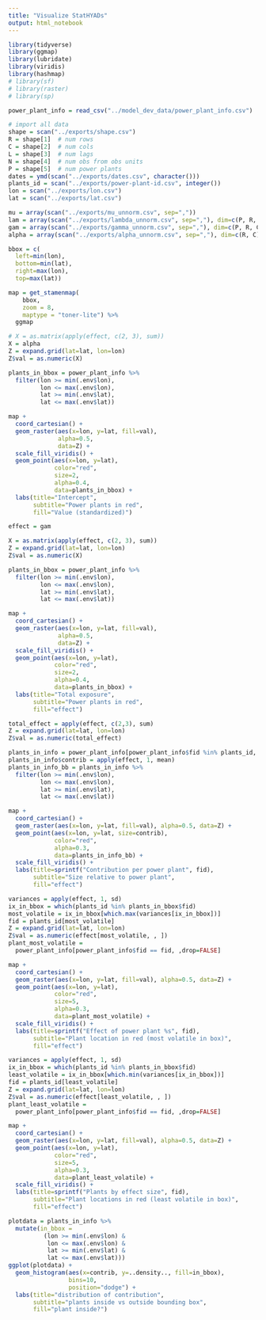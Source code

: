 ---
title: "Visualize StatHYADs"
output: html_notebook
---

```{r}
library(tidyverse)
library(ggmap)
library(lubridate)
library(viridis)
library(hashmap)
# library(sf)
# library(raster)
# library(sp)
```

```{r}
power_plant_info = read_csv("../model_dev_data/power_plant_info.csv")
```

```{r}
# import all data
shape = scan("../exports/shape.csv")
R = shape[1]  # num rows
C = shape[2]  # num cols
L = shape[3]  # num lags 
N = shape[4]  # num obs from obs units
P = shape[5]  # num power plants
dates = ymd(scan("../exports/dates.csv", character()))
plants_id = scan("../exports/power-plant-id.csv", integer())
lon = scan("../exports/lon.csv")
lat = scan("../exports/lat.csv")
```

```{r}
mu = array(scan("../exports/mu_unnorm.csv", sep=","))
lam = array(scan("../exports/lambda_unnorm.csv", sep=","), dim=c(P, R, C))
gam = array(scan("../exports/gamma_unnorm.csv", sep=","), dim=c(P, R, C))
alpha = array(scan("../exports/alpha_unnorm.csv", sep=","), dim=c(R, C))
```


```{r}
bbox = c(
  left=min(lon),
  bottom=min(lat),
  right=max(lon),
  top=max(lat))

map = get_stamenmap(
    bbox,
    zoom = 8,
    maptype = "toner-lite") %>%
  ggmap
```

```{r}

# X = as.matrix(apply(effect, c(2, 3), sum))
X = alpha
Z = expand.grid(lat=lat, lon=lon)
Z$val = as.numeric(X)

plants_in_bbox = power_plant_info %>% 
  filter(lon >= min(.env$lon),
         lon <= max(.env$lon),
         lat >= min(.env$lat),
         lat <= max(.env$lat))

map +
  coord_cartesian() +
  geom_raster(aes(x=lon, y=lat, fill=val), 
              alpha=0.5,
              data=Z) +
  scale_fill_viridis() +
  geom_point(aes(x=lon, y=lat),
             color="red",
             size=2,
             alpha=0.4,
             data=plants_in_bbox) +
  labs(title="Intercept",
       subtitle="Power plants in red",
       fill="Value (standardized)")
```


```{r}
effect = gam
```

```{r}
X = as.matrix(apply(effect, c(2, 3), sum))
Z = expand.grid(lat=lat, lon=lon)
Z$val = as.numeric(X)

plants_in_bbox = power_plant_info %>% 
  filter(lon >= min(.env$lon),
         lon <= max(.env$lon),
         lat >= min(.env$lat),
         lat <= max(.env$lat))

map +
  coord_cartesian() +
  geom_raster(aes(x=lon, y=lat, fill=val), 
              alpha=0.5,
              data=Z) +
  scale_fill_viridis() +
  geom_point(aes(x=lon, y=lat),
             color="red",
             size=2,
             alpha=0.4,
             data=plants_in_bbox) +
  labs(title="Total exposure",
       subtitle="Power plants in red",
       fill="effect")
```


```{r}
total_effect = apply(effect, c(2,3), sum)
Z = expand.grid(lat=lat, lon=lon)
Z$val = as.numeric(total_effect)

plants_in_info = power_plant_info[power_plant_info$fid %in% plants_id, ]
plants_in_info$contrib = apply(effect, 1, mean)
plants_in_info_bb = plants_in_info %>% 
  filter(lon >= min(.env$lon),
         lon <= max(.env$lon),
         lat >= min(.env$lat),
         lat <= max(.env$lat))

map +
  coord_cartesian() +
  geom_raster(aes(x=lon, y=lat, fill=val), alpha=0.5, data=Z) +
  geom_point(aes(x=lon, y=lat, size=contrib),
             color="red",
             alpha=0.3,
             data=plants_in_info_bb) +
  scale_fill_viridis() +
  labs(title=sprintf("Contribution per power plant", fid),
       subtitle="Size relative to power plant",
       fill="effect")
```



```{r}
variances = apply(effect, 1, sd)
ix_in_bbox = which(plants_id %in% plants_in_bbox$fid)
most_volatile = ix_in_bbox[which.max(variances[ix_in_bbox])]
fid = plants_id[most_volatile]
Z = expand.grid(lat=lat, lon=lon)
Z$val = as.numeric(effect[most_volatile, , ])
plant_most_volatile =
  power_plant_info[power_plant_info$fid == fid, ,drop=FALSE]

map +
  coord_cartesian() +
  geom_raster(aes(x=lon, y=lat, fill=val), alpha=0.5, data=Z) +
  geom_point(aes(x=lon, y=lat),
             color="red",
             size=5,
             alpha=0.3,
             data=plant_most_volatile) +
  scale_fill_viridis() +
  labs(title=sprintf("Effect of power plant %s", fid),
       subtitle="Plant location in red (most volatile in box)",
       fill="effect")
```

```{r}
variances = apply(effect, 1, sd)
ix_in_bbox = which(plants_id %in% plants_in_bbox$fid)
least_volatile = ix_in_bbox[which.min(variances[ix_in_bbox])]
fid = plants_id[least_volatile]
Z = expand.grid(lat=lat, lon=lon)
Z$val = as.numeric(effect[least_volatile, , ])
plant_least_volatile =
  power_plant_info[power_plant_info$fid == fid, ,drop=FALSE]

map +
  coord_cartesian() +
  geom_raster(aes(x=lon, y=lat, fill=val), alpha=0.5, data=Z) +
  geom_point(aes(x=lon, y=lat),
             color="red",
             size=5,
             alpha=0.3,
             data=plant_least_volatile) +
  scale_fill_viridis() +
  labs(title=sprintf("Plants by effect size", fid),
       subtitle="Plant locations in red (least volatile in box)",
       fill="effect")
```


```{r}
plotdata = plants_in_info %>% 
  mutate(in_bbox = 
          (lon >= min(.env$lon) &
           lon <= max(.env$lon) &
           lat >= min(.env$lat) &
           lat <= max(.env$lat)))
ggplot(plotdata) + 
  geom_histogram(aes(x=contrib, y=..density.., fill=in_bbox),
                 bins=10,
                 position="dodge") +
  labs(title="distribution of contribution",
       subtitle="plants inside vs outside bounding box",
       fill="plant inside?")
```



